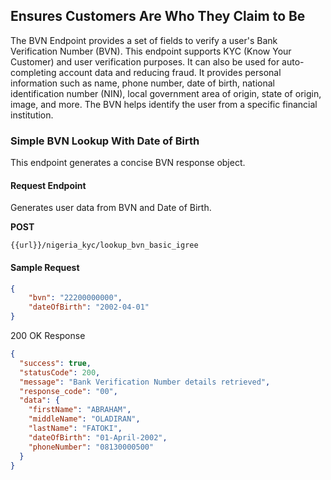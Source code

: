 ## Ensures Customers Are Who They Claim to Be

The BVN Endpoint provides a set of fields to verify a user's Bank Verification Number (BVN). This endpoint supports KYC (Know Your Customer) and user verification purposes. It can also be used for auto-completing account data and reducing fraud. It provides personal information such as name, phone number, date of birth, national identification number (NIN), local government area of origin, state of origin, image, and more. The BVN helps identify the user from a specific financial institution.

### Simple BVN Lookup With Date of Birth

This endpoint generates a concise BVN response object.

#### Request Endpoint

Generates user data from BVN and Date of Birth.

**POST**

`{{url}}/nigeria_kyc/lookup_bvn_basic_igree`



#### Sample Request

```json
{
    "bvn": "22200000000",
    "dateOfBirth": "2002-04-01"
}
```

200 OK Response
```json
{
  "success": true,
  "statusCode": 200,
  "message": "Bank Verification Number details retrieved",
  "response_code": "00",
  "data": {
    "firstName": "ABRAHAM",
    "middleName": "OLADIRAN",
    "lastName": "FATOKI",
    "dateOfBirth": "01-April-2002",
    "phoneNumber": "08130000500"
  }
}
```
